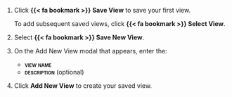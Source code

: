 1. Click **{{< fa bookmark >}} Save View** to save your first view.

    To add subsequent saved views, click **{{< fa bookmark >}} Select View**.

1. Select **{{< fa bookmark >}} Save New View**.

1. On the Add New View modal that appears, enter the:

    - **[view name]{.smallcaps}**
    - **[description]{.smallcaps}** (optional)

1. Click **Add New View** to create your saved view.